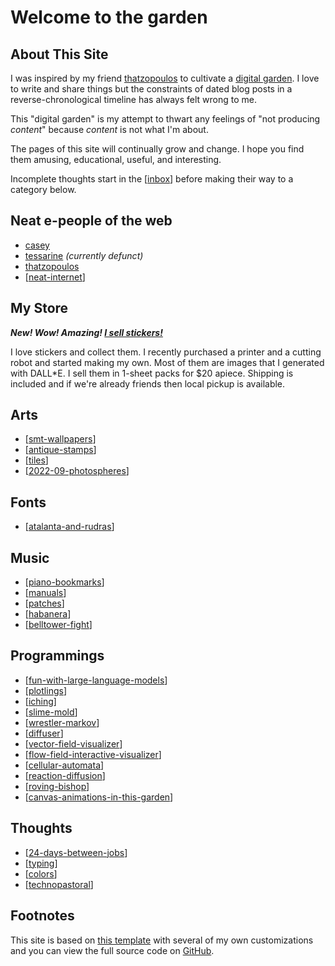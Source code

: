 
# Welcome to the garden

<SiteLogo />

## About This Site

I was inspired by my friend [thatzopoulos] to cultivate a [digital garden]. I love to write and share things but the constraints of dated blog posts in a reverse-chronological timeline has always felt wrong to me.

This "digital garden" is my attempt to thwart any feelings of "not producing _content_" because _content_ is not what I'm about.

The pages of this site will continually grow and change.
I hope you find them amusing, educational, useful, and interesting.

Incomplete thoughts start in the [[inbox]] before making their way to a category below.

## Neat e-people of the web

- [casey]
- [tessarine] _(currently defunct)_
- [thatzopoulos]
- [[neat-internet]]

## My Store

***New! Wow! Amazing! [I sell stickers!](store/zelda)***

I love stickers and collect them. I recently purchased a printer and a cutting robot and started making my own. Most of them are images that I generated with DALL*E. I sell them in 1-sheet packs for $20 apiece. Shipping is included and if we're already friends then local pickup is available.

## Arts

- [[smt-wallpapers]]
- [[antique-stamps]]
- [[tiles]]
- [[2022-09-photospheres]]

## Fonts

- [[atalanta-and-rudras]]

## Music

- [[piano-bookmarks]]
- [[manuals]]
- [[patches]]
- [[habanera]]
- [[belltower-fight]]

## Programmings

- [[fun-with-large-language-models]]
- [[plotlings]]
- [[iching]]
- [[slime-mold]]
- [[wrestler-markov]]
- [[diffuser]]
- [[vector-field-visualizer]]
- [[flow-field-interactive-visualizer]]
- [[cellular-automata]]
- [[reaction-diffusion]]
- [[roving-bishop]]
- [[canvas-animations-in-this-garden]]

## Thoughts

- [[24-days-between-jobs]]
- [[typing]]
- [[colors]]
- [[technopastoral]]

## Footnotes

This site is based on [this template][site-template] with several of my own customizations and you can view the full source code on [GitHub].

[casey]: https://sowe.li
[tessarine]: http://tesseract.page
[thatzopoulos]: https://athanasi.us
[digital garden]: https://maggieappleton.com/garden-history
[site-template]: https://github.com/yenly/foamy-nextjs
[GitHub]: https://github.com/Velfi/digital-garden

[//begin]: # "Autogenerated link references for markdown compatibility"
[inbox]: inbox "Inbox"
[neat-internet]: neat-internet "Cool stuff the internet exposed me to"
[smt-wallpapers]: games/smt-wallpapers "Shin Megami Tensei Wallpapers"
[antique-stamps]: art/antique-stamps "Antique stamps converted to SVG"
[tiles]: art/tiles/tiles "Tiles"
[2022-09-photospheres]: art/photos/2022-09-photospheres "September '22 Photo Spheres"
[atalanta-and-rudras]: fonts/atalanta-and-rudras "Pixel Fonts (Atalanta and Rudras)"
[piano-bookmarks]: music/piano-bookmarks "Piano Bookmarks"
[manuals]: synth/manuals "Synth Manuals"
[patches]: synth/patches "Synth Presets"
[habanera]: music/habanera "Habanera For Two Flutes And A Cello"
[belltower-fight]: music/belltower-fight "Belltower Fight"
[fun-with-large-language-models]: ai/fun-with-large-language-models "Fun with large language models"
[plotlings]: programming/plotlings "Plotter Art Generation Suite"
[iching]: programming/iching "I Ching"
[slime-mold]: programming/slime-mold "Slime Mold (Physarum) Simulation"
[wrestler-markov]: programming/wrestler-markov "I created a Wrestler"
[diffuser]: programming/diffuser "Diffuser"
[vector-field-visualizer]: programming/vector-field-visualizer "Visualizing dimensional noise algorithms"
[flow-field-interactive-visualizer]: programming/flow-field-interactive-visualizer "Painting flow fields"
[cellular-automata]: programming/cellular-automata "TODO cellular-automata"
[reaction-diffusion]: programming/reaction-diffusion "Gray Scott Reaction Diffusion Simulation"
[roving-bishop]: programming/roving-bishop "TODO roving-bishop"
[canvas-animations-in-this-garden]: programming/canvas-animations-in-this-garden "How this site uses Canvas to render art and animations"
[24-days-between-jobs]: thoughts/24-days-between-jobs "Time off between jobs"
[typing]: thoughts/typing "On Typing"
[colors]: thoughts/colors/colors "On Colors"
[technopastoral]: thoughts/technopastoral "On Digital Gardens"
[//end]: # "Autogenerated link references"
